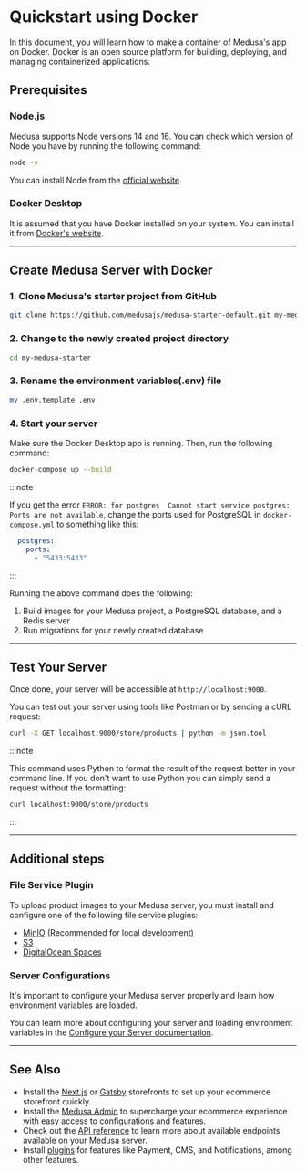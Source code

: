 
# Quickstart using Docker

In this document, you will learn how to make a container of Medusa's app on Docker. Docker is an open source platform for building, deploying, and managing containerized applications.

## Prerequisites

### Node.js
Medusa supports Node versions 14 and 16. You can check which version of Node you have by running the following command:

```bash noReport
node -v
```

You can install Node from the [official website](https://nodejs.org/en/).

### Docker Desktop

It is assumed that you have Docker installed on your system. You can install it from [Docker's website](https://docs.docker.com/get-docker/).

---

## Create Medusa Server with Docker

### 1. Clone Medusa's starter project from GitHub

```bash noReport
git clone https://github.com/medusajs/medusa-starter-default.git my-medusa-starter
```

### 2. Change to the newly created project directory
```bash noReport
cd my-medusa-starter
```

### 3.  Rename the environment variables(.env) file

```bash noReport
mv .env.template .env
```

### 4. Start your server

Make sure the Docker Desktop app is running. Then, run the following command:

```bash noReport
docker-compose up --build
```

:::note

If you get the error `ERROR: for postgres  Cannot start service postgres: Ports are not available`, change the ports used for PostgreSQL in `docker-compose.yml` to something like this:

```yml noReport
  postgres:
    ports:
      - "5433:5433"
```

:::

Running the above command does the following:

1. Build images for your Medusa project, a PostgreSQL database, and a Redis server
2. Run migrations for your newly created database

<Feedback 
   event="survey_server_docker_quickstart"
   question="Did you set up the server successfully?"
   positiveQuestion="Is there anything that should improved?"
   negativeQuestion="Please describe the issue you faced."
/>

---

## Test Your Server

Once done, your server will be accessible at `http://localhost:9000`.

You can test out your server using tools like Postman or by sending a cURL request:

```bash noReport
curl -X GET localhost:9000/store/products | python -m json.tool
```

:::note

This command uses Python to format the result of the request better in your command line. If you don't want to use Python you can simply send a request without the formatting:

```bash noReport
curl localhost:9000/store/products
```

:::

---

## Additional steps

### File Service Plugin

To upload product images to your Medusa server, you must install and configure one of the following file service plugins:

- [MinIO](../add-plugins/minio.md) (Recommended for local development)
- [S3](../add-plugins/s3.md)
- [DigitalOcean Spaces](../add-plugins/spaces.md)

### Server Configurations

It's important to configure your Medusa server properly and learn how environment variables are loaded.

You can learn more about configuring your server and loading environment variables in the [Configure your Server documentation](../usage/configurations.md).

---

## See Also

- Install the [Next.js](../starters/nextjs-medusa-starter.mdx) or [Gatsby](../starters/gatsby-medusa-starter.mdx) storefronts to set up your ecommerce storefront quickly.
- Install the [Medusa Admin](../admin/quickstart.mdx) to supercharge your ecommerce experience with easy access to configurations and features.
- Check out the [API reference](https://docs.medusajs.com/api/store) to learn more about available endpoints available on your Medusa server.
- Install [plugins](https://github.com/medusajs/medusa/tree/master/packages) for features like Payment, CMS, and Notifications, among other features.
